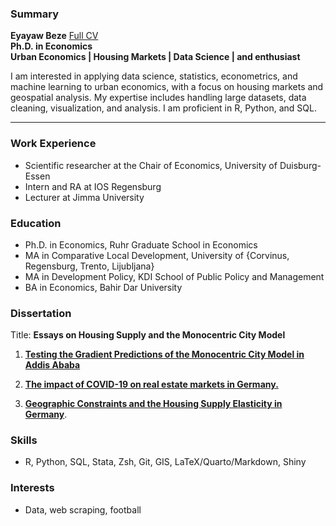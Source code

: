 
### Summary

**Eyayaw Beze** [<i class="fas fa-file-alt"></i> Full CV]({{< var cv-url >}}){.cv-link}\
**Ph.D. in Economics**\
**Urban Economics \| Housing Markets \| Data Science \|<i class="fa-brands fa-r-project"></i> and <i class="fa-brands fa-python"></i> enthusiast**

::: callout
I am interested in applying data science, statistics, econometrics, and machine learning to urban economics, with a focus on housing markets and geospatial analysis. My expertise includes handling large datasets, data cleaning, visualization, and analysis. I am proficient in R, Python, and SQL.
:::

------------------------------------------------------------------------

### Work Experience

-   Scientific researcher at the Chair of Economics, University of Duisburg-Essen
-   Intern and RA at IOS Regensburg
-   Lecturer at Jimma University

### Education

-   Ph.D. in Economics, Ruhr Graduate School in Economics
-   MA in Comparative Local Development, University of {Corvinus, Regensburg, Trento, Lijubljana}
-   MA in Development Policy, KDI School of Public Policy and Management
-   BA in Economics, Bahir Dar University

### Dissertation

Title: **Essays on Housing Supply and the Monocentric City Model**\

1.  [**Testing the Gradient Predictions of the Monocentric City Model in Addis Ababa**]({{< var paper-addis >}}) [<i class="fa-brands fa-github"></i>]({{< var code-addis >}})

2.  [**The impact of COVID-19 on real estate markets in Germany.**]({{< var paper-covid >}}) [<i class="fa-brands fa-github"></i>]({{< var code-covid >}})

3.  [**Geographic Constraints and the Housing Supply Elasticity in Germany**]({{< var paper-elasticy-latest >}}). [<i class="fa-brands fa-github"></i>]({{< var code-elasticy >}})

### Skills

-   R, Python, SQL, Stata, Zsh, Git, GIS, LaTeX/Quarto/Markdown, Shiny

### Interests

-   Data, web scraping, football
